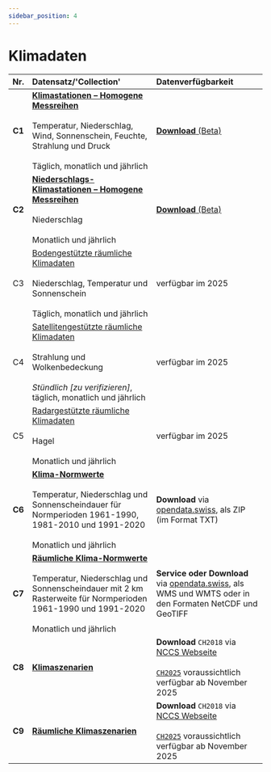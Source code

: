 ```yaml
---
sidebar_position: 4
---
```


# Klimadaten

| Nr.    | Datensatz/'Collection' | Datenverfügbarkeit |
|:------:|:---------|:---------|
| **C1** | [**Klimastationen – Homogene Messreihen**](/c-climate-data/c1-climate-stations_homogeneous) <br></br> Temperatur, Niederschlag, Wind, Sonnenschein, Feuchte, Strahlung und Druck <br></br> Täglich, monatlich und jährlich | [**Download** (Beta)](https://opendatadocs.meteoswiss.ch/c-climate-data/c1-climate-stations_homogeneous#data-download) |
| **C2** | [**Niederschlags-Klimastationen – Homogene Messreihen**](https://opendatadocs.meteoswiss.ch/c-climate-data/c2-climate-percipitation-stations_homogeneous) <br></br> Niederschlag <br></br> Monatlich und jährlich | [**Download** (Beta)](/c-climate-data/c2-climate-percipitation-stations_homogeneous#data-download) |
| C3 | [Bodengestützte räumliche Klimadaten](/c-climate-data/c3-ground-based-climate-data) <br></br> Niederschlag, Temperatur und Sonnenschein <br></br> Täglich, monatlich und jährlich | verfügbar im 2025 |
| C4 | [Satellitengestützte räumliche Klimadaten](/c-climate-data/c4-satellite-based-climate-data) <br></br> Strahlung und Wolkenbedeckung <br></br> *Stündlich [zu verifizieren]*, täglich, monatlich und jährlich | verfügbar im 2025 |
| C5 | [Radargestützte räumliche Klimadaten](/c-climate-data/c5-radar-based-climate-data) <br></br> Hagel <br></br> Monatlich und jährlich | verfügbar im 2025 |
| **C6** | [**Klima-Normwerte**](/c-climate-data/c6-climate-normals) <br></br> Temperatur, Niederschlag und Sonnenscheindauer für Normperioden 1961-1990, 1981-2010 und 1991-2020 <br></br> Monatlich und jährlich | **Download** via [opendata.swiss](https://opendata.swiss/dataset/klimanormwerte), als ZIP (im Format TXT) |
| **C7** | [**Räumliche Klima-Normwerte**](c-climate-data/c7-spatial-climate-normals) <br></br> Temperatur, Niederschlag und Sonnenscheindauer mit 2 km Rasterweite für Normperioden 1961-1990 und 1991-2020 <br></br> Monatlich und jährlich | **Service oder Download** via [opendata.swiss](https://opendata.swiss/de/dataset?q=klimanormwerte&sort=score%20desc%2C%20metadata_modified%20desc&organization=bundesamt-fur-meteorologie-und-klimatologie-meteoschweiz&res_format=SERVICE), als WMS und WMTS oder in den Formaten NetCDF und GeoTIFF |
| **C8** | [**Klimaszenarien**](/c-climate-data/c8-climate-scenarios) | **Download** `CH2018` via [NCCS Webseite](https://www.nccs.admin.ch/nccs/de/home/klimawandel-und-auswirkungen/schweizer-klimaszenarien.html) <br></br> [`CH2025`](https://www.meteoschweiz.admin.ch/ueber-uns/forschung-und-zusammenarbeit/projekte/2023/klima-ch2025.html) voraussichtlich verfügbar ab November 2025 |
| **C9** | [**Räumliche Klimaszenarien**](/c-climate-data/c9-spatial-climate-scenarios) | **Download** `CH2018` via [NCCS Webseite](https://www.nccs.admin.ch/nccs/de/home/klimawandel-und-auswirkungen/schweizer-klimaszenarien.html) <br></br> [`CH2025`](https://www.meteoschweiz.admin.ch/ueber-uns/forschung-und-zusammenarbeit/projekte/2023/klima-ch2025.html) voraussichtlich verfügbar ab November 2025 |
